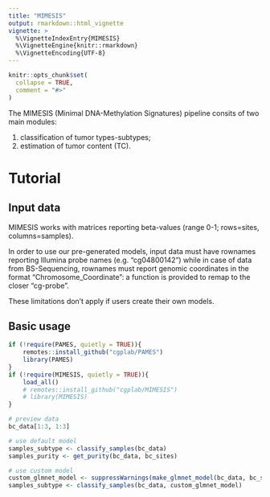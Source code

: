 ```yaml
---
title: "MIMESIS"
output: rmarkdown::html_vignette
vignette: >
  %\VignetteIndexEntry{MIMESIS}
  %\VignetteEngine{knitr::rmarkdown}
  %\VignetteEncoding{UTF-8}
---
```


```r
knitr::opts_chunk$set(
  collapse = TRUE,
  comment = "#>"
)
```
The MIMESIS (Minimal DNA-Methylation Signatures) pipeline consits of two main modules:

1. classification of tumor types-subtypes;
2. estimation of tumor content (TC).

# Tutorial
## Input data

MIMESIS works with matrices reporting beta-values (range 0-1; rows=sites, columns=samples).

In order to use our pre-generated models, input data must have rownames
reporting Illumina probe names (e.g. "cg04800142") while in case of data from
BS-Sequencing, rownames must report genomic coordinates in the format
"Chromosome\_Coordinate": a function is provided to remap to the closer
"cg-probe".

These limitations don't apply if users create their own models.

## Basic usage
```r
if (!require(PAMES, quietly = TRUE)){
    remotes::install_github("cgplab/PAMES")
    library(PAMES)
}
if (!require(MIMESIS, quietly = TRUE)){
    load_all()
    # remotes::install_github("cgplab/MIMESIS")
    # library(MIMESIS)
}

# preview data
bc_data[1:3, 1:3]

# use default model
samples_subtype <- classify_samples(bc_data)
samples_purity <- get_purity(bc_data, bc_sites)

# use custom model
custom_glmnet_model <- suppressWarnings(make_glmnet_model(bc_data, bc_subtypes))
samples_subtype <- classify_samples(bc_data, custom_glmnet_model)
```
